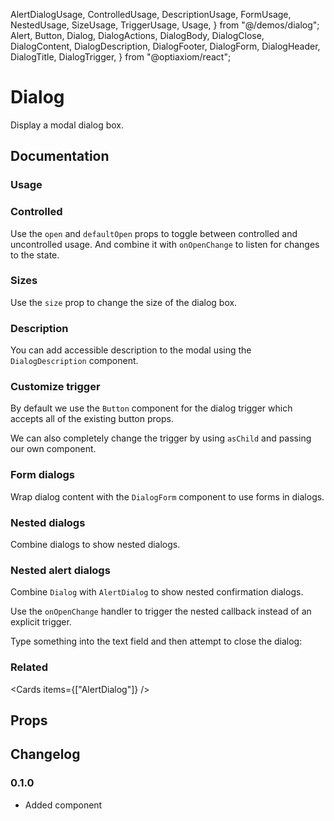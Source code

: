   AlertDialogUsage,
  ControlledUsage,
  DescriptionUsage,
  FormUsage,
  NestedUsage,
  SizeUsage,
  TriggerUsage,
  Usage,
} from "@/demos/dialog";
  Alert,
  Button,
  Dialog,
  DialogActions,
  DialogBody,
  DialogClose,
  DialogContent,
  DialogDescription,
  DialogFooter,
  DialogForm,
  DialogHeader,
  DialogTitle,
  DialogTrigger,
} from "@optiaxiom/react";

# Dialog

Display a modal dialog box.

## Documentation

### Usage

<Demo component={Usage} />

### Controlled

Use the `open` and `defaultOpen` props to toggle between controlled and uncontrolled usage. And combine it with `onOpenChange` to listen for changes to the state.

<Demo component={ControlledUsage} meta="{17}" />

### Sizes

Use the `size` prop to change the size of the dialog box.

<Demo meta="/size={size}/" component={SizeUsage} />

### Description

You can add accessible description to the modal using the `DialogDescription` component.

<Demo meta="{5,20-22}" component={DescriptionUsage} />

### Customize trigger

By default we use the `Button` component for the dialog trigger which accepts all of the existing button props.

We can also completely change the trigger by using `asChild` and passing our own component.

<Demo component={TriggerUsage} meta="{16-20}" />

### Form dialogs

Wrap dialog content with the `DialogForm` component to use forms in dialogs.

<Demo component={FormUsage} />

### Nested dialogs

Combine dialogs to show nested dialogs.

<Demo component={NestedUsage} />

### Nested alert dialogs

Combine `Dialog` with `AlertDialog` to show nested confirmation dialogs.

Use the `onOpenChange` handler to trigger the nested callback instead of an explicit trigger.

<Alert intent="warning" mt="16">
  Type something into the text field and then attempt to close the dialog:
</Alert>

<Demo component={AlertDialogUsage} />

### Related

<Cards items={["AlertDialog"]} />

## Props

<PropsTable component={Dialog} />
<PropsTable component={DialogTrigger} />
<PropsTable component={DialogContent} />
<PropsTable component={DialogForm} />
<PropsTable component={DialogHeader} />
<PropsTable component={DialogTitle} />
<PropsTable component={DialogActions} />
<PropsTable component={DialogDescription} />
<PropsTable component={DialogBody} />
<PropsTable component={DialogFooter} />
<PropsTable component={DialogClose} />

## Changelog

### 0.1.0

- Added component
